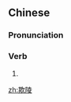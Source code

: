 ==Chinese==
{{zh-forms}}

===Pronunciation===
{{zh-pron
|m=qīlíng
|c=hei1 ling4
|cat=v
}}

===Verb===
{{zh-verb}}

# {{alternative form of|欺凌|lang=zh}}

[[zh:欺陵]]